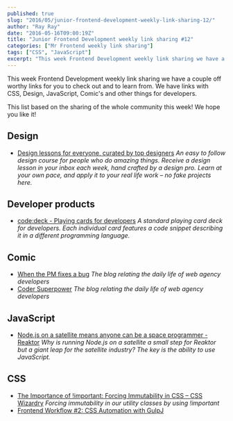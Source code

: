 ```yaml
---
published: true
slug: "2016/05/junior-frontend-development-weekly-link-sharing-12/"
author: "Ray Ray"
date: "2016-05-16T09:00:19Z"
title: "Junior Frontend Development weekly link sharing #12"
categories: ["Mr Frontend weekly link sharing"]
tags: ["CSS", "JavaScript"]
excerpt: "This week Frontend Development weekly link sharing we have a couple off worthy links for you to che..."
---
```


This week Frontend Development weekly link sharing we have a couple off worthy links for you to check out and to learn from. We have links with CSS, Design, JavaScript, Comic's and other things for developers.

This list based on the sharing of the whole community this week! We hope you like it!

## Design

* [Design lessons for everyone, curated by top designers](https://hackdesign.org/ "Design lessons for everyone, curated by top designers") _An easy to follow design course for people who do amazing things. Receive a design lesson in your inbox each week, hand crafted by a design pro. Learn at your own pace, and apply it to your real life work – no fake projects here._

## Developer products

* [code:deck - Playing cards for developers](http://varianto25.com/playing-cards/code-deck "code:deck - Playing cards for developers") _A standard playing card deck for developers. Each individual card features a code snippet describing it in a different programming language._

## Comic

* [When the PM fixes a bug](http://www.commitstrip.com/en/2016/05/09/when-the-pm-fixes-a-bug/ "When the PM fixes a bug") _The blog relating the daily life of web agency developers_
* [Coder Superpower](http://www.commitstrip.com/en/2016/05/12/coder-superpower/ "Coder Superpower") _The blog relating the daily life of web agency developers_

## JavaScript

* [Node.js on a satellite means anyone can be a space programmer - Reaktor](https://reaktor.com/blog/node-js-satellite-means-anyone-can-space-programmer/ "Node.js on a satellite means anyone can be a space programmer - Reaktor") _Why is running Node.js on a satellite a small step for Reaktor but a giant leap for the satellite industry? The key is the ability to use JavaScript._

## CSS

* [The Importance of !important: Forcing Immutability in CSS – CSS Wizardry](http://csswizardry.com/2016/05/the-importance-of-important/ "The Importance of !important: Forcing Immutability in CSS – CSS Wizardry") _Forcing immutability in our utility classes by using !important_
* [Frontend Workflow #2: CSS Automation with GulpJ](https://www.youtube.com/watch?v=iOUYZuMOxMg "Frontend Workflow #2: CSS Automation with GulpJS")

##